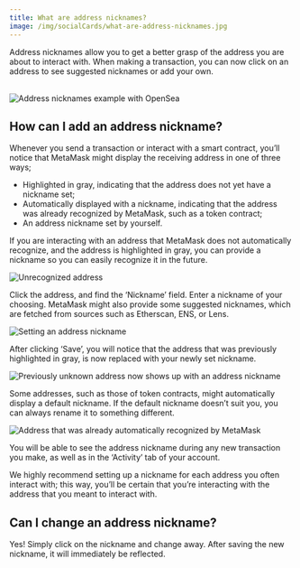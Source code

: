 ```yaml
---
title: What are address nicknames?
image: /img/socialCards/what-are-address-nicknames.jpg
---
```


Address nicknames allow you to get a better grasp of the address you are about to interact with. When making a transaction, you can now click on an address to see suggested nicknames or add your own.

<br />

<div class="center-container">
  <div class="img-small">
    <img
      src={
        require("../../../img/managing-my-wallet/accounts-and-addresses/what-are-address-nicknames/MetaMask_address_nickname.png")
          .default
      }
      alt="Address nicknames example with OpenSea"
    />
  </div>
</div>

## How can I add an address nickname?

Whenever you send a transaction or interact with a smart contract, you’ll notice that MetaMask might display the receiving address in one of three ways;

- Highlighted in gray, indicating that the address does not yet have a nickname set;
- Automatically displayed with a nickname, indicating that the address was already recognized by MetaMask, such as a token contract;
- An address nickname set by yourself.

If you are interacting with an address that MetaMask does not automatically recognize, and the address is highlighted in gray, you can provide a nickname so you can easily recognize it in the future.

<div class="center-container">
  <div class="img-medium">
    <img
      src={
        require("../../../img/managing-my-wallet/accounts-and-addresses/what-are-address-nicknames/MetaMask_unrecognized_address.png")
          .default
      }
      alt="Unrecognized address"
    />
  </div>
</div>

Click the address, and find the ‘Nickname’ field. Enter a nickname of your choosing. MetaMask might also provide some suggested nicknames, which are fetched from sources such as Etherscan, ENS, or Lens.

<div class="center-container">
  <div class="img-small">
    <img
      src={
        require("../../../img/managing-my-wallet/accounts-and-addresses/what-are-address-nicknames/MetaMask_apply_nickname.gif")
          .default
      }
      alt="Setting an address nickname"
    />
  </div>
</div>

After clicking ‘Save’, you will notice that the address that was previously highlighted in gray, is now replaced with your newly set nickname.

<div class="center-container">
  <div class="img-medium">
    <img
      src={
        require("../../../img/managing-my-wallet/accounts-and-addresses/what-are-address-nicknames/MetaMask_recognized_address.png")
          .default
      }
      alt="Previously unknown address now shows up with an address nickname"
    />
  </div>
</div>

Some addresses, such as those of token contracts, might automatically display a default nickname. If the default nickname doesn’t suit you, you can always rename it to something different.

<div class="center-container">
  <div class="img-small">
    <img
      src={
        require("../../../img/managing-my-wallet/accounts-and-addresses/what-are-address-nicknames/MetaMask_recognized_address_default_nickname.png")
          .default
      }
      alt="Address that was already automatically recognized by MetaMask"
    />
  </div>
</div>

You will be able to see the address nickname during any new transaction you make, as well as in the ‘Activity’ tab of your account.

We highly recommend setting up a nickname for each address you often interact with; this way, you’ll be certain that you’re interacting with the address that you meant to interact with.

## Can I change an address nickname?

Yes! Simply click on the nickname and change away. After saving the new nickname, it will immediately be reflected.
